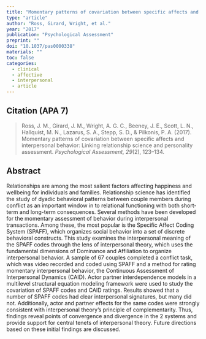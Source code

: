 ---
title: "Momentary patterns of covariation between specific affects and interpersonal behavior: Linking relationship science and personality assessment"
type: "article"
author: "Ross, Girard, Wright, et al."
year: "2017"
publication: "Psychological Assessment"
preprint: ""
doi: "10.1037/pas0000338"
materials: ""
toc: false
categories:
  - clinical
  - affective
  - interpersonal
  - article
---

## Citation (APA 7)

> Ross, J. M., Girard, J. M., Wright, A. G. C., Beeney, J. E., Scott, L. N., Hallquist, M. N., Lazarus, S. A., Stepp, S. D., & Pilkonis, P. A. (2017). Momentary patterns of covariation between specific affects and interpersonal behavior: Linking relationship science and personality assessment. *Psychological Assessment, 29*(2), 123–134.

## Abstract

Relationships are among the most salient factors affecting happiness and wellbeing for individuals and families. Relationship science has identified the study of dyadic behavioral patterns between couple members during conflict as an important window in to relational functioning with both short-term and long-term consequences. Several methods have been developed for the momentary assessment of behavior during interpersonal transactions. Among these, the most popular is the Specific Affect Coding System (SPAFF), which organizes social behavior into a set of discrete behavioral constructs. This study examines the interpersonal meaning of the SPAFF codes through the lens of interpersonal theory, which uses the fundamental dimensions of Dominance and Affiliation to organize interpersonal behavior. A sample of 67 couples completed a conflict task, which was video recorded and coded using SPAFF and a method for rating momentary interpersonal behavior, the Continuous Assessment of Interpersonal Dynamics (CAID). Actor partner interdependence models in a multilevel structural equation modeling framework were used to study the covariation of SPAFF codes and CAID ratings. Results showed that a number of SPAFF codes had clear interpersonal signatures, but many did not. Additionally, actor and partner effects for the same codes were strongly consistent with interpersonal theory’s principle of complementarity. Thus, findings reveal points of convergence and divergence in the 2 systems and provide support for central tenets of interpersonal theory. Future directions based on these initial findings are discussed.

